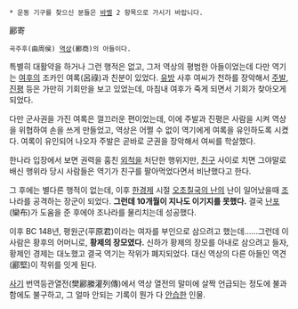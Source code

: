  * 운동 기구를 찾으신 분들은 [[바벨]] 2 항목으로 가시기 바랍니다.

酈寄

 곡주후(曲周侯) [[역상]](酈商)의 아들이다.

특별히 대활약을 하거나 그런 행적은 없고, 그저 역상의 평범한 아들이었는데 다만 역기는 [[여후]]의 조카인 여록(呂祿)과 친분이 있었다. [[한고제|유방]] 사후 여씨가 천하를 장악해서 [[주발(전한)|주발]], [[진평]] 등은 가만히 기회만을 보고 있었는데, 마침내 여후가 죽게 되면서 기회가 찾아오게 되었다.

다만 군사권을 가진 여록은 껄끄러운 편이었는데, 이에 주발과 진평은 사람을 시켜 역상을 위협하여 손을 쓰게 만들었고, 역상은 어쩔 수 없이 역기에게 여록을 유인하도록 시켰다. 여록이 유인되어 나오자 주발은 곧바로 군권을 장악해서 여씨를 학살했다.

한나라 입장에서 보면 권력을 훔친 [[외척]]을 처단한 행위지만, [[친구]] 사이로 치면 그야말로 배신 행위라 당시 사람들은 역기가 친구를 팔아먹었다면서 비난했다고 한다.

그 후에는 별다른 행적이 없는데, 이후 [[한경제]] 시절 [[오초칠국의 난]]의 난이 일어났을때 [[조]] 나라를 공격하는 장군이 되었다. '''그런데 10개월이 지나도 이기지를 못했다.''' 결국 [[난포]](欒布)가 도움을 준 후에야 조나라를 물리치는데 성공했다.

이후 BC 148년, 평원군(平原君)이라는 여자를 부인으로 삼으려고 했는데……그런데 이 사람은 황후의 어머니로, '''황제의 장모였다.''' 신하가 황제의 장모를 아내로 삼으려고 들자, 황제인 경제는 대노했고 결국 역기는 작위가 폐지되었다. 대신 역상의 다른 아들인 역견(酈堅)이 작위를 잇게 된다. 

[[사기]] 번역등관열전(樊酈縢灌列傳)에서 역상 열전의 말미에 살짝 언급되는 정도에 불과함에도 불구하고, 그 얼마 안되는 기록이 뭔가 다 [[안습]]한 인물.
